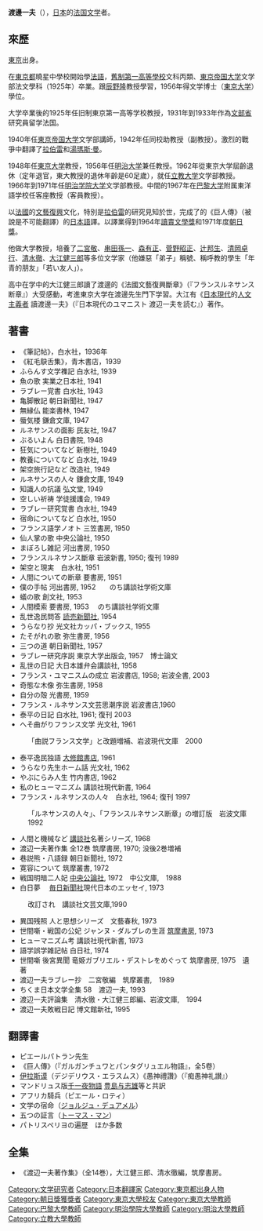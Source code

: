 {{Unreferenced|time=2020-07-08T01:02:06+00:00}}
{{japanese|japanese=渡辺 一夫|kana=わたなべ かずお|romaji=Watanabe Kazuo}}

'''渡邊一夫'''（{{bd|1901年|9月25日|1975年|5月10日|catIdx=Watanabe Kazuo}}），[[日本|日本]]的[[法国文学|法国文学]]者。

==來歷==
[[東京|東京]]出身。

在[[東京都|東京都]]曉星中學校開始學[[法語|法語]]，[[舊制第一高等學校|舊制第一高等學校]]文科丙類、[[東京大学|東京帝国大学]]文学部法文學科（1925年）卒業。跟[[辰野隆|辰野隆]]教授學習，1956年得文学博士（[[東京大学|東京大学]]）學位。

大学卒業後的1925年任旧制東京第一高等学校教授，1931年到1933年作為[[文部省|文部省]]研究員留学法国。

1940年任[[東京帝国大学|東京帝国大学]]文学部講師，1942年任同校助教授（副教授）。激烈的戰爭中翻譯了[[拉伯雷|拉伯雷]]和[[湯瑪斯·曼|湯瑪斯·曼]]。

1948年任[[東京大学|東京大学]]教授，1956年任[[明治大学|明治大学]]兼任教授。1962年從東京大学屆齡退休（定年退官，東大教授的退休年齡是60足歲），就任[[立教大学|立教大学]]文学部教授。1966年到1971年任[[明治学院大学|明治学院大学]]文学部教授。中間的1967年在[[巴黎大学|巴黎大学]]附属東洋語学校任客座教授（客員教授）。

以[[法國|法國]]的[[文藝復興|文藝復興]]文化，特別是[[拉伯雷|拉伯雷]]的研究見知於世，完成了的《巨人傳》（被說是不可能翻譯）的[[日本語|日本語]]譯。以譯業得到1964年[[讀賣文學獎|讀賣文學獎]]和1971年度[[朝日獎|朝日獎]]。

他做大学教授，培養了[[二宮敬|二宮敬]]、[[串田孫一|串田孫一]]、[[森有正|森有正]]、[[菅野昭正|菅野昭正]]、[[辻邦生|辻邦生]]、[[清岡卓行|清岡卓行]]、[[清水徹|清水徹]]、[[大江健三郎|大江健三郎]]等多位文学家（他嫌惡「弟子」稱號、稱呼教的學生「年青的朋友」「若い友人」）。

高中在学中的大江健三郎讀了渡邊的《法國文藝復興斷章》（『フランスルネサンス断章』）大受感動，考進東京大学在渡邊先生門下学習。大江有《[[日本|日本]][[現代|現代]]的[[人文主義者|人文主義者]] 讀渡邊一夫》（『日本現代のユマニスト 渡辺一夫を読む』）著作。

==著書==
*《筆記帖》，白水社，1936年
*《紅毛鴃舌集》，青木書店，1939
*ふらんす文学襍記 白水社, 1939
*魚の歌 実業之日本社, 1941
*ラブレー覚書 白水社, 1943
*亀脚散記 朝日新聞社, 1947  
*無縁仏 能楽書林, 1947   
*蜃気楼 鎌倉文庫, 1947  
*ルネサンスの面影 民友社, 1947  
*ぶるいよん 白日書院, 1948  
*狂気についてなど 新樹社, 1949  
*教養についてなど 白水社, 1949  
*架空旅行記など 改造社, 1949  
*ルネサンスの人々 鎌倉文庫, 1949 
*知識人の抗議 弘文堂, 1949 
*空しい祈祷 学徒援護会, 1949  
*ラブレー研究覚書 白水社, 1949  
*宿命についてなど 白水社, 1950  
*フランス語学ノオト 三笠書房, 1950  
*仙人掌の歌 中央公論社, 1950  
*まぼろし雑記 河出書房, 1950
*フランスルネサンス斷章 岩波新書, 1950; 復刊 1989
*架空と現実　白水社, 1951
*人間についての断章 要書房, 1951  
*僕の手帖 河出書房, 1952　　のち講談社学術文庫
*蟻の歌 創文社, 1953
*人間模索 要書房, 1953 　のち講談社学術文庫   
*乱世逸民問答 [[読売新聞社|読売新聞社]], 1954
*うらなり抄 光文社カッパ・ブックス, 1955
*たそがれの歌 弥生書房, 1956
*三つの道 朝日新聞社, 1957
*ラブレー研究序説 東京大学出版会, 1957　博士論文  
*乱世の日記 大日本雄弁会講談社, 1958       
*フランス・ユマニスムの成立 岩波書店, 1958; 岩波全書, 2003  
*奇態な木像 弥生書房, 1958
*自分の殻 光書房, 1959  
*フランス・ルネサンス文芸思潮序説 岩波書店,1960　
*泰平の日記 白水社, 1961; 復刊 2003  
*へそ曲がりフランス文学 光文社, 1961
:「曲説フランス文学」と改題増補、岩波現代文庫　2000
*泰平逸民独語 [[大修館書店|大修館書店]], 1961
*うらなり先生ホーム話 光文社, 1962
*やぶにらみ人生 竹内書店, 1962
*私のヒューマニズム 講談社現代新書, 1964      
*フランス・ルネサンスの人々　白水社, 1964; 復刊 1997　
:「ルネサンスの人々」、「フランスルネサンス断章」の増訂版　岩波文庫　1992 
*人間と機械など [[講談社|講談社]]名著シリーズ, 1968
*渡辺一夫著作集 全12巻 筑摩書房, 1970; 没後2巻増補　
*巷説熊・八語録 朝日新聞社, 1972  
*寛容について 筑摩叢書, 1972 
*戦国明暗二人妃 [[中央公論社|中央公論社]], 1972　中公文庫,　1988
*白日夢 　[[毎日新聞社|毎日新聞社]]現代日本のエッセイ, 1973　
:改訂され　講談社文芸文庫,1990<!---*白日夢　(生活社、毎日新聞社版と同名異本)--->
*異国残照 人と思想シリーズ　文藝春秋, 1973
*世間噺・戦国の公妃 ジャンヌ・ダルブレの生涯 [[筑摩書房|筑摩書房]], 1973
*ヒューマニズム考 講談社現代新書, 1973
*語学誤学雑記帖 白日社, 1974    
*世間噺 後宮異聞 竜姫ガブリエル・デストレをめぐって 筑摩書房, 1975　遺著
*渡辺一夫ラブレー抄　二宮敬編　筑摩叢書,　1989
*ちくま日本文学全集 58　渡辺一夫, 1993
*渡辺一夫評論集　清水徹・大江健三郎編、岩波文庫,　1994
*渡辺一夫敗戦日記 博文館新社, 1995

==翻譯書==
*ピエールパトラン先生
*《巨人傳》（『ガルガンチュワとパンタグリュエル物語』，全5卷）
*[[伊拉斯谟|伊拉斯谟]]（デジデリウス・エラスムス）《愚神禮讚》（『痴愚神礼讃』）
*マンドリュス版[[千一夜物語|千一夜物語]] [[豊島与志雄|豊島与志雄]]等と共訳
*アフリカ騎兵（ピエール・ロティ）
*文学の宿命（[[ジョルジュ・デュアメル|ジョルジュ・デュアメル]]）
*五つの証言（[[トーマス・マン|トーマス・マン]]）
*パトリスペリヨの遍歴　ほか多数

==全集==
*《渡辺一夫著作集》（全14巻），大江健三郎、清水徹編，筑摩書房。

{{Authority control}}
{{DEFAULTSORT:Watanabe Kazuo}}
[[Category:文学研究者|Category:文学研究者]]
[[Category:日本翻譯家|Category:日本翻譯家]]
[[Category:東京都出身人物|Category:東京都出身人物]]
[[Category:朝日獎獲獎者|Category:朝日獎獲獎者]]
[[Category:東京大學校友|Category:東京大學校友]]
[[Category:東京大學教師|Category:東京大學教師]]
[[Category:巴黎大學教師|Category:巴黎大學教師]]
[[Category:明治學院大學教師|Category:明治學院大學教師]]
[[Category:明治大學教師|Category:明治大學教師]]
[[Category:立教大學教師|Category:立教大學教師]]